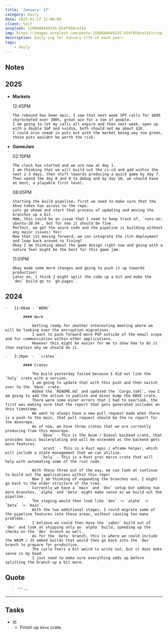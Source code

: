 ```yaml
---
title: 'January: 17'
category: Daily
date: 2025-01-17 12:00:00
client: Self
unsplash: 1590880449155-b54f958ce314
img: https://images.unsplash.com/photo-1590880449155-b54f958ce314?crop=entropy&cs=srgb&fm=jpg&ixid=MnwzNjM5Nzd8MHwxfHJhbmRvbXx8fHx8fHx8fDE2ODE3NDg2ODY&ixlib=rb-4.0.3&q=85
description: Daily Log for January 17th of each year!
tags:
    - daily
---
```




<Adsense />

## Notes

## 2025

-   **Markets**

    12:45PM

        The rebound has been epic, I saw that next week SPY calls for $600 skyrocketed over 300%, great win for a ton of people.
        I am going to let my calls all expire and then next week, open up with a double S&P and nvidia, both should net me about $1K.
        I could also sneak in puts but with the market being way too green, those puts wouldnt be worth the risk.

-   **GameJam**

    02:15PM

        The clock has started and we are now at day 1.
        I am thinking that we will build out the ci-cd and gdd within the next 2-3 days, then shift towards producing a quick game by day 7.
        Then spend the day 8 and 9 to debug and by day 10, we should have at best, a playable first level.

    08:05PM

        Starting the build pipeline, first we need to make sure that the kbve token has access to the repo.
        Lets go ahead and start that process of updating and moving the branches up a bit.
        Hmm, this could be an issue that I need to keep track of, `runs-on: ubuntu-20.04`, but for now it should be fine.
        Perfect, we got the azure code and the pipeline is building without any major issues! Yes!
        Now that its moving forward, we can integrate the itch deployment and loop back around to fixing?
        Okay I am thinking about the game design right now and going with a nature feel might be the best for this game jam.

    11:01PM

        Okay made some more changes and going to push it up towards production!
        Later on, I think I might split the code up a bit and make the `dev` build go to `gh-pages`.
    

## 2024

    -   11:00am - `WORK`

            #### Work

                Getting ready for another interesting meeting where we will be looking over the encryption migrations.
                I want to push forward more PGP outside of the email scope and for communication within other applications.
                However this might be easier for me to show how to do it than explain why we should do it.

    -   3:20pm  -  `crates`

            #### Crates

                The build yesterday failed because I did not link the `holy` crate with a version.
                I am going to update that with this push and then switch over to the `kbve` crate.
                Added the `README.md` and updated the `Cargo.toml`, now I am going to add the action to publish and minor bump the KBVE crate.
                There were some minor errors that I had to overlook, the first was making sure that the report that gets generated includes an Unix timestamp.
                We want to always have a new pull request made when there is a push to the main, that pull request should be the nx report for the monorepo.
                As of now, we have three crates that we are currently producing from this monorepo.
                    `kbve` - This is the Axum / Diesel backend crate, that provides basic boilerplating and will be extended as the backend gets more features.
                    `erust` - This is a Rust egui / eframe helper, which will include a state management that we can utilize.
                    `holy` - This is a Rust proc marco crate that will help with automating some of the rust code.

                With these three out of the way, we can look at continue to build out the applications within this repo!
                Now I am thinking of expanding the branches out, I might go back to the older structure of the tree.
                Currently we have a `main` and `dev` setup but adding two more branches, `alpha` and `beta` might make sense as we build out the pipeline.
                The staging would then look like `dev` -> `alpha` -> `beta` -> `main`.
                With the two additional stages, I could migrate some of the pipeline features into those areas, without causing too many problems.
                I believe we could then move the `saber` build out of `dev` and look at shipping only an `alpha` build, speeding up the checks on the `dev` branch as well.
                As for the `beta` branch, this is where we could include the WASM / JS embed builds that would then go back into the `dev` branch to prepare for production.
                The cycle feels a bit weird to write out, but it does make sense in my head. 
                I just need to make sure everything adds up before splitting the branch up a bit more.

                

## Quote

> “.”
> — <cite></cite>

---

## Tasks

-   [x] -   Finish up `kbve` crate.
            